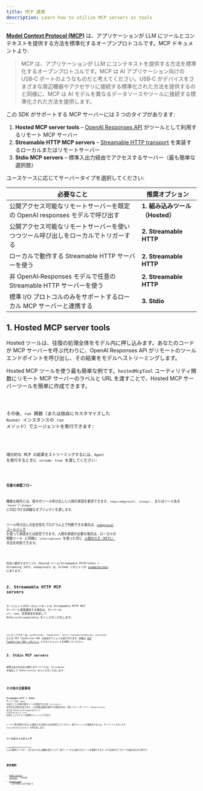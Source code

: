 ```yaml
---
title: MCP 連携
description: Learn how to utilize MCP servers as tools
---
```



[**Model Context Protocol (MCP)**](https://modelcontextprotocol.io) は、アプリケーションが LLM にツールとコンテキストを提供する方法を標準化するオープンプロトコルです。MCP ドキュメントより:

> MCP は、アプリケーションが LLM にコンテキストを提供する方法を標準化するオープンプロトコルです。MCP は AI アプリケーション向けの USB‑C ポートのようなものだと考えてください。USB‑C がデバイスをさまざまな周辺機器やアクセサリに接続する標準化された方法を提供するのと同様に、MCP は AI モデルを異なるデータソースやツールに接続する標準化された方法を提供します。

この SDK がサポートする MCP サーバーには 3 つのタイプがあります:

1. **Hosted MCP server tools** – [OpenAI Responses API](https://platform.openai.com/docs/guides/tools-remote-mcp) がツールとして利用するリモート MCP サーバー
2. **Streamable HTTP MCP servers** – [Streamable HTTP transport](https://modelcontextprotocol.io/docs/concepts/transports#streamable-http) を実装するローカルまたはリモートサーバー
3. **Stdio MCP servers** – 標準入出力経由でアクセスするサーバー（最も簡単な選択肢）

ユースケースに応じてサーバータイプを選択してください:

| 必要なこと                                                                         | 推奨オプション                  |
| ---------------------------------------------------------------------------------- | ------------------------------- |
| 公開アクセス可能なリモートサーバーを既定の OpenAI responses モデルで呼び出す       | **1. 組み込みツール（Hosted）** |
| 公開アクセス可能なリモートサーバーを使いつつツール呼び出しをローカルでトリガーする | **2. Streamable HTTP**          |
| ローカルで動作する Streamable HTTP サーバーを使う                                  | **2. Streamable HTTP**          |
| 非 OpenAI‑Responses モデルで任意の Streamable HTTP サーバーを使う                  | **2. Streamable HTTP**          |
| 標準 I/O プロトコルのみをサポートするローカル MCP サーバーと連携する               | **3. Stdio**                    |

## 1. Hosted MCP server tools

Hosted ツールは、往復の処理全体をモデル内に押し込みます。あなたのコードが MCP サーバーを呼ぶ代わりに、OpenAI Responses API がリモートのツールエンドポイントを呼び出し、その結果をモデルへストリーミングします。

Hosted MCP ツールを使う最も簡単な例です。`hostedMcpTool` ユーティリティ関数にリモート MCP サーバーのラベルと URL を渡すことで、Hosted MCP サーバーツールを簡単に作成できます。

<Code lang="typescript" code={hostedAgentExample} title="hostedAgent.ts" />

その後、`run` 関数（または独自にカスタマイズした `Runner` インスタンスの `run` メソッド）でエージェントを実行できます:

<Code
  lang="typescript"
  code={hostedExample}
  title="Run with hosted MCP tools"
/>

増分的な MCP の結果をストリーミングするには、`Agent` を実行するときに `stream: true` を渡してください:

<Code
  lang="typescript"
  code={hostedStreamExample}
  title="Run with hosted MCP tools (streaming)"
/>

#### 任意の承認フロー

機微な操作には、個々のツール呼び出しに人間の承認を要求できます。`requireApproval: 'always'`、またはツール名を `'never'`/`'always'` に対応づける詳細なオブジェクトを渡します。

ツール呼び出しの安全性をプログラム上で判断できる場合は、[`onApproval` コールバック](https://github.com/openai/openai-agents-js/blob/main/examples/mcp/hosted-mcp-on-approval.ts) を使って承認または拒否できます。人間の承認が必要な場合は、ローカルの 関数ツール と同様に `interruptions` を使った同じ [人間の介入（HITL）](/openai-agents-js/ja/guides/human-in-the-loop/) 手法を利用できます。

<Code
  lang="typescript"
  code={hostedHITLExample}
  title="Human in the loop with hosted MCP tools"
/>

完全に動作するサンプル（Hosted ツール/Streamable HTTP/stdio + Streaming、HITL、onApproval）は、GitHub リポジトリの [examples/mcp](https://github.com/openai/openai-agents-js/tree/main/examples/mcp) にあります。

## 2. Streamable HTTP MCP servers

エージェントがローカル/リモートの Streamable HTTP MCP サーバーと直接通信する場合は、サーバーの `url`、`name`、任意設定を指定して `MCPServerStreamableHttp` をインスタンス化します:

<Code
  lang="typescript"
  code={streamableHttpExample}
  title="Run with Streamable HTTP MCP servers"
/>

コンストラクターは、`authProvider`、`requestInit`、`fetch`、`reconnectionOptions`、`sessionId` などの MCP TypeScript‑SDK の追加オプションも受け付けます。詳細は [MCP TypeScript SDK リポジトリ](https://github.com/modelcontextprotocol/typescript-sdk) とそのドキュメントを参照してください。

## 3. Stdio MCP servers

標準入出力のみを公開するサーバーには、`fullCommand` を指定して `MCPServerStdio` をインスタンス化します:

<Code
  lang="typescript"
  code={stdioExample}
  title="Run with Stdio MCP servers"
/>

## その他の注意事項

**Streamable HTTP** と **Stdio** サーバーでは、`Agent` の実行ごとに利用可能なツールを検出するため `list_tools()` を呼び出す場合があります。この往復は遅延を増やす可能性があり（特にリモートサーバー）、`MCPServerStdio` または `MCPServerStreamableHttp` に `cacheToolsList: true` を渡すことでメモリに結果をキャッシュできます。

ツール一覧が変更されないと確信できる場合にのみ有効化してください。後でキャッシュを無効化するには、サーバーインスタンスで `invalidateToolsCache()` を呼び出します。

### ツールのフィルタリング

`createMCPToolStaticFilter` による静的フィルター、またはカスタム関数を渡すことで、各サーバーから公開されるツールを制限できます。以下は両方のアプローチを組み合わせた例です:

<Code lang="typescript" code={toolFilterExample} title="Tool filtering" />

## 参考資料

- [Model Context Protocol](https://modelcontextprotocol.io/) – 公式仕様
- [examples/mcp](https://github.com/openai/openai-agents-js/tree/main/examples/mcp) – 上記で参照した実行可能デモ
